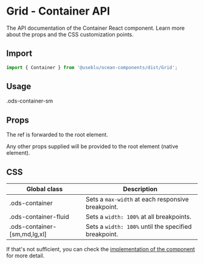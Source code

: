 
<Meta title="Components/Grid/Container" component={Container} />

# Grid - Container API

The API documentation of the Container React component. Learn more about the props and the CSS customization points.

## Import

```javascript
import { Container } from '@useblu/ocean-components/dist/Grid';
```

## Usage

<Canvas withSource="open">
  <Story name="Usage">
    <Container fluid="sm">.ods-container-sm</Container>
  </Story>
</Canvas>

## Props

<ArgsTable of="." />

The ref is forwarded to the root element.

Any other props supplied will be provided to the root element (native element).

## CSS

| Global class                 | Description                                          |
| ---------------------------- | ---------------------------------------------------- |
| .ods-container               | Sets a `max-width` at each responsive breakpoint.    |
| .ods-container-fluid         | Sets a `width: 100%` at all breakpoints.             |
| .ods-container-[sm,md,lg,xl] | Sets a `width: 100%` until the specified breakpoint. |

If that's not sufficient, you can check the [implementation of the component](https://github.com/Pagnet/ocean-ds-web/blob/master/src/Grid/Container.tsx) for more detail.
